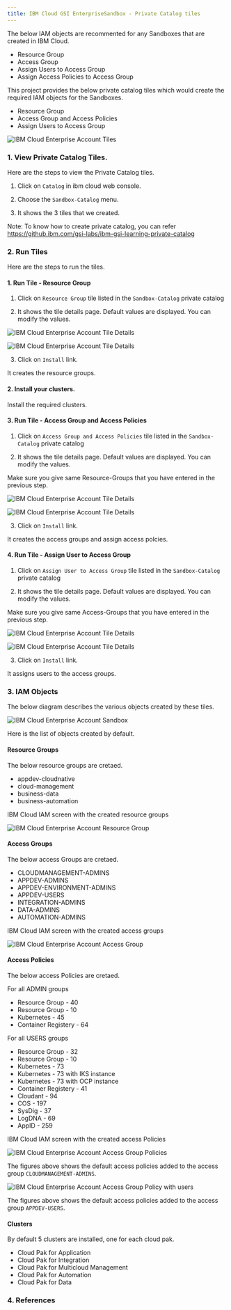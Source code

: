 ```yaml
---
title: IBM Cloud GSI EnterpriseSandbox - Private Catalog tiles
---
```




The below IAM objects are recommented for any Sandboxes that are created in IBM Cloud.

- Resource Group
- Access Group
- Assign Users to Access Group
- Assign Access Policies to Access Group


This project provides the below private catalog tiles which would create the required IAM objects for the Sandboxes.

- Resource Group
- Access Group and Access Policies
- Assign Users to Access Group

![IBM Cloud Enterprise Account Tiles](images/00-tiles.png)

### 1. View Private Catalog Tiles. 

Here are the steps to view the Private Catalog tiles.

1. Click on `Catalog` in ibm cloud web console.

2. Choose the `Sandbox-Catalog` menu. 

3. It shows the 3 tiles that we created.

Note: To know how to create private catalog, you can refer https://github.ibm.com/gsi-labs/ibm-gsi-learning-private-catalog


### 2. Run Tiles

Here are the steps to run the tiles.

#### 1. Run Tile - Resource Group

1. Click on `Resource Group` tile listed in the `Sandbox-Catalog` private catalog 

2. It shows the tile details page. Default values are displayed. You can modify the values. 

![IBM Cloud Enterprise Account Tile Details ](images/03-tiledetails-1.png)

![IBM Cloud Enterprise Account Tile Details ](images/03-tiledetails-2.png)


3. Click on `Install` link. 

It creates the resource groups.

#### 2. Install your clusters.

Install the required clusters.

#### 3. Run Tile - Access Group and Access Policies

1. Click on `Access Group and Access Policies` tile listed in the `Sandbox-Catalog` private catalog 

2. It shows the tile details page. Default values are displayed. You can modify the values. 

Make sure you give same Resource-Groups that you have entered in the previous step.

![IBM Cloud Enterprise Account Tile Details ](images/03-tiledetails-3.png)

![IBM Cloud Enterprise Account Tile Details ](images/03-tiledetails-4.png)

3. Click on `Install` link. 

It creates the access groups and assign access polcies.

#### 4. Run Tile - Assign User to Access Group

1. Click on `Assign User to Access Group` tile listed in the `Sandbox-Catalog` private catalog 

2. It shows the tile details page. Default values are displayed. You can modify the values. 

Make sure you give same Access-Groups that you have entered in the previous step.

![IBM Cloud Enterprise Account Tile Details ](images/03-tiledetails-5.png)

![IBM Cloud Enterprise Account Tile Details ](images/03-tiledetails-6.png)

3. Click on `Install` link. 

It assigns users to the access groups.


### 3. IAM Objects

The below diagram describes the various objects created by these tiles.

![IBM Cloud Enterprise Account Sandbox ](images/01-sandbox-arch.png)


Here is the list of objects created by default.

#### Resource Groups

The below resource groups are cretaed. 

- appdev-cloudnative
- cloud-management
- business-data
- business-automation


IBM Cloud IAM screen with the created resource groups

![IBM Cloud Enterprise Account Resource Group ](images/02-iam-resource-group.png)

#### Access Groups

The below access Groups are cretaed. 

- CLOUDMANAGEMENT-ADMINS
- APPDEV-ADMINS
- APPDEV-ENVIRONMENT-ADMINS
- APPDEV-USERS
- INTEGRATION-ADMINS
- DATA-ADMINS
- AUTOMATION-ADMINS

IBM Cloud IAM screen with the created access groups

![IBM Cloud Enterprise Account Access Group ](images/02-iam-access-groups.png)

#### Access Policies

The below access Policies are cretaed. 

For all ADMIN groups 

-   Resource Group  - 40
-   Resource Group  - 10
-   Kubernetes - 45
-   Container Registery - 64


For all USERS groups

-   Resource Group - 32
-   Resource Group - 10
-   Kubernetes - 73
-   Kubernetes - 73 with IKS instance
-   Kubernetes - 73 with OCP instance
-   Container Registery - 41
-   Cloudant - 94
-   COS - 197
-   SysDig - 37
-   LogDNA - 69
-   AppID - 259

IBM Cloud IAM screen with the created access Policies

![IBM Cloud Enterprise Account Access Group Policies ](images/02-iam-access-groups-policy-admin.png)

The figures above shows the default access policies added to the access group `CLOUDMANAGEMENT-ADMINS`.

![IBM Cloud Enterprise Account Access Group Policy with users ](images/02-iam-access-groups-policy-users.png)

The figures above shows the default access policies added to the access group `APPDEV-USERS`.

#### Clusters

By default 5 clusters are installed, one for each cloud pak.

- Cloud Pak for Application
- Cloud Pak for Integration
- Cloud Pak for Multicloud Management
- Cloud Pak for Automation
- Cloud Pak for Data



### 4. References



